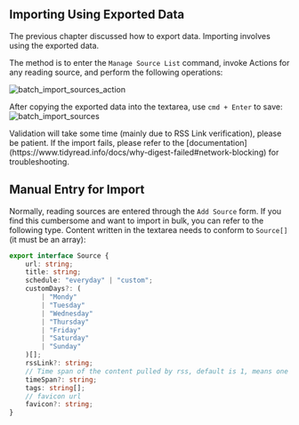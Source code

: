 
## Importing Using Exported Data

The previous chapter discussed how to export data. Importing involves using the exported data.

The method is to enter the `Manage Source List` command, invoke Actions for any reading source, and perform the following operations:

![batch_import_sources_action](https://tidyread.s3.us-west-2.amazonaws.com/batch_import_sources_action.png)

After copying the exported data into the textarea, use `cmd + Enter` to save:
![batch_import_sources](https://tidyread.s3.us-west-2.amazonaws.com/batch_import_sources.png)

<Callout type="info">
    Validation will take some time (mainly due to RSS Link verification), please be patient.
</Callout>
<Callout type="warning">
    If the import fails, please refer to the [documentation](https://www.tidyread.info/docs/why-digest-failed#network-blocking) for troubleshooting.
</Callout>

## Manual Entry for Import

Normally, reading sources are entered through the `Add Source` form. If you find this cumbersome and want to import in bulk, you can refer to the following type. Content written in the textarea needs to conform to `Source[]` (it must be an array):

```typescript
export interface Source {
    url: string;
    title: string;
    schedule: "everyday" | "custom";
    customDays?: (
        | "Mondy"
        | "Tuesday"
        | "Wednesday"
        | "Thursday"
        | "Friday"
        | "Saturday"
        | "Sunday"
    )[];
    rssLink?: string;
    // Time span of the content pulled by rss, default is 1, means one day
    timeSpan?: string;
    tags: string[];
    // favicon url
    favicon?: string;
}
```